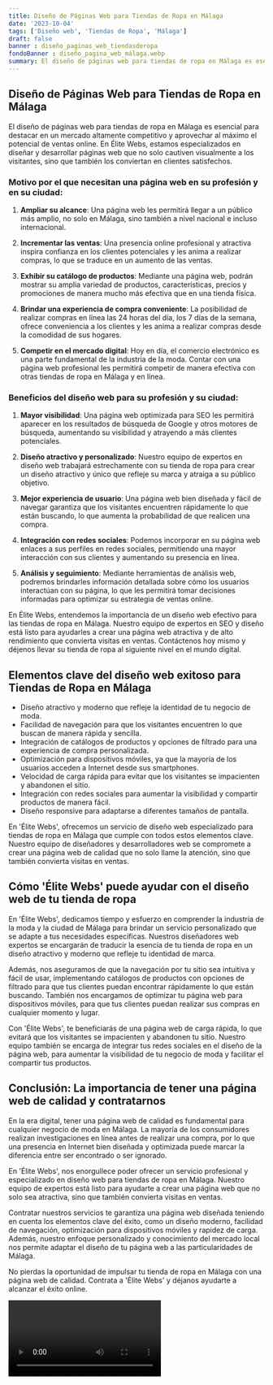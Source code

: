 ```yaml
---
title: Diseño de Páginas Web para Tiendas de Ropa en Málaga
date: '2023-10-04'
tags: ['Diseño web', 'Tiendas de Ropa', 'Málaga']
draft: false
banner : diseño_paginas_web_tiendasderopa
fondoBanner : diseño_pagina_web_málaga.webp
summary: El diseño de páginas web para tiendas de ropa en Málaga es esencial para destacar en un mercado altamente competitivo y aprovechar al máximo el potencial de ventas online. En Élite Webs, estamos especializados en diseñar y desarrollar páginas web que no solo cautiven visualmente a los visitantes, sino que también los conviertan en clientes satisfechos.
---
```


## Diseño de Páginas Web para Tiendas de Ropa en Málaga

El diseño de páginas web para tiendas de ropa en Málaga es esencial para destacar en un mercado altamente competitivo y aprovechar al máximo el potencial de ventas online. En Élite Webs, estamos especializados en diseñar y desarrollar páginas web que no solo cautiven visualmente a los visitantes, sino que también los conviertan en clientes satisfechos.

### Motivo por el que necesitan una página web en su profesión y en su ciudad:

1. **Ampliar su alcance**: Una página web les permitirá llegar a un público más amplio, no solo en Málaga, sino también a nivel nacional e incluso internacional.

2. **Incrementar las ventas**: Una presencia online profesional y atractiva inspira confianza en los clientes potenciales y les anima a realizar compras, lo que se traduce en un aumento de las ventas.

3. **Exhibir su catálogo de productos**: Mediante una página web, podrán mostrar su amplia variedad de productos, características, precios y promociones de manera mucho más efectiva que en una tienda física.

4. **Brindar una experiencia de compra conveniente**: La posibilidad de realizar compras en línea las 24 horas del día, los 7 días de la semana, ofrece conveniencia a los clientes y les anima a realizar compras desde la comodidad de sus hogares.

5. **Competir en el mercado digital**: Hoy en día, el comercio electrónico es una parte fundamental de la industria de la moda. Contar con una página web profesional les permitirá competir de manera efectiva con otras tiendas de ropa en Málaga y en línea.

### Beneficios del diseño web para su profesión y su ciudad:

1. **Mayor visibilidad**: Una página web optimizada para SEO les permitirá aparecer en los resultados de búsqueda de Google y otros motores de búsqueda, aumentando su visibilidad y atrayendo a más clientes potenciales.

2. **Diseño atractivo y personalizado**: Nuestro equipo de expertos en diseño web trabajará estrechamente con su tienda de ropa para crear un diseño atractivo y único que refleje su marca y atraiga a su público objetivo.

3. **Mejor experiencia de usuario**: Una página web bien diseñada y fácil de navegar garantiza que los visitantes encuentren rápidamente lo que están buscando, lo que aumenta la probabilidad de que realicen una compra.

4. **Integración con redes sociales**: Podemos incorporar en su página web enlaces a sus perfiles en redes sociales, permitiendo una mayor interacción con sus clientes y aumentando su presencia en línea.

5. **Análisis y seguimiento**: Mediante herramientas de análisis web, podremos brindarles información detallada sobre cómo los usuarios interactúan con su página, lo que les permitirá tomar decisiones informadas para optimizar su estrategia de ventas online.

En Élite Webs, entendemos la importancia de un diseño web efectivo para las tiendas de ropa en Málaga. Nuestro equipo de expertos en SEO y diseño está listo para ayudarles a crear una página web atractiva y de alto rendimiento que convierta visitas en ventas. Contáctenos hoy mismo y déjenos llevar su tienda de ropa al siguiente nivel en el mundo digital.

<GifSeo />

<Cta />

## Elementos clave del diseño web exitoso para Tiendas de Ropa en Málaga

- Diseño atractivo y moderno que refleje la identidad de tu negocio de moda.
- Facilidad de navegación para que los visitantes encuentren lo que buscan de manera rápida y sencilla.
- Integración de catálogos de productos y opciones de filtrado para una experiencia de compra personalizada.
- Optimización para dispositivos móviles, ya que la mayoría de los usuarios acceden a Internet desde sus smartphones.
- Velocidad de carga rápida para evitar que los visitantes se impacienten y abandonen el sitio.
- Integración con redes sociales para aumentar la visibilidad y compartir productos de manera fácil.
- Diseño responsive para adaptarse a diferentes tamaños de pantalla.

En 'Élite Webs', ofrecemos un servicio de diseño web especializado para tiendas de ropa en Málaga que cumple con todos estos elementos clave. Nuestro equipo de diseñadores y desarrolladores web se compromete a crear una página web de calidad que no solo llame la atención, sino que también convierta visitas en ventas.

## Cómo 'Élite Webs' puede ayudar con el diseño web de tu tienda de ropa

En 'Élite Webs', dedicamos tiempo y esfuerzo en comprender la industria de la moda y la ciudad de Málaga para brindar un servicio personalizado que se adapte a tus necesidades específicas. Nuestros diseñadores web expertos se encargarán de traducir la esencia de tu tienda de ropa en un diseño atractivo y moderno que refleje tu identidad de marca.

Además, nos aseguramos de que la navegación por tu sitio sea intuitiva y fácil de usar, implementando catálogos de productos con opciones de filtrado para que tus clientes puedan encontrar rápidamente lo que están buscando. También nos encargamos de optimizar tu página web para dispositivos móviles, para que tus clientes puedan realizar sus compras en cualquier momento y lugar.

Con 'Élite Webs', te beneficiarás de una página web de carga rápida, lo que evitará que los visitantes se impacienten y abandonen tu sitio. Nuestro equipo también se encarga de integrar tus redes sociales en el diseño de la página web, para aumentar la visibilidad de tu negocio de moda y facilitar el compartir tus productos.

## Conclusión: La importancia de tener una página web de calidad y contratarnos

En la era digital, tener una página web de calidad es fundamental para cualquier negocio de moda en Málaga. La mayoría de los consumidores realizan investigaciones en línea antes de realizar una compra, por lo que una presencia en Internet bien diseñada y optimizada puede marcar la diferencia entre ser encontrado o ser ignorado.

En 'Élite Webs', nos enorgullece poder ofrecer un servicio profesional y especializado en diseño web para tiendas de ropa en Málaga. Nuestro equipo de expertos está listo para ayudarte a crear una página web que no solo sea atractiva, sino que también convierta visitas en ventas.

Contratar nuestros servicios te garantiza una página web diseñada teniendo en cuenta los elementos clave del éxito, como un diseño moderno, facilidad de navegación, optimización para dispositivos móviles y rapidez de carga. Además, nuestro enfoque personalizado y conocimiento del mercado local nos permite adaptar el diseño de tu página web a las particularidades de Málaga.

No pierdas la oportunidad de impulsar tu tienda de ropa en Málaga con una página web de calidad. Contrata a 'Élite Webs' y déjanos ayudarte a alcanzar el éxito online.

<Video />

<CtaBot job='Tiendas de Ropa' city='Málaga'/>

<Gmaps query='Málaga+españa+maps' />